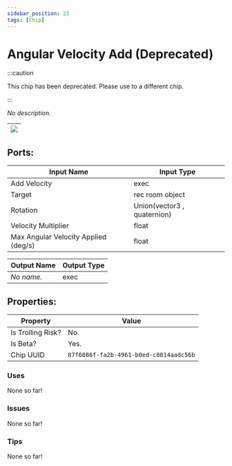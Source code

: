 ```yaml
---
sidebar_position: 23
tags: [Chip]
---
```


# Angular Velocity Add (Deprecated)
:::caution

This chip has been deprecated. Please use to a different chip.

:::

*No description.*

| ![](https://images-ext-2.discordapp.net/external/MPmIaQzlEPmgGWlgi-WxBBXt0Bjv_zWPkg1y1f_sy3s/https/www.recroomcircuits.com/image/circuit/absolute-value?width=206&height=108) |
|-----|

## Ports:

| Input Name | Input Type |
|-----------|-----------|
| Add Velocity | exec |
| Target | rec room object |
| Rotation | Union(vector3 , quaternion) |
| Velocity Multiplier | float |
| Max Angular Velocity Applied (deg/s) | float |

| Output Name | Output Type |
|-----------|-----------|
| *No name.* | exec |

## Properties:

| Property  | Value |
|-------------------|-----------|
| Is Trolling Risk? | No. |
| Is Beta? | Yes. |
| Chip UUID | `87f6886f-fa2b-4961-b0ed-c8014aadc56b` |

### Uses
None so far!

### Issues
None so far!

### Tips
None so far!
